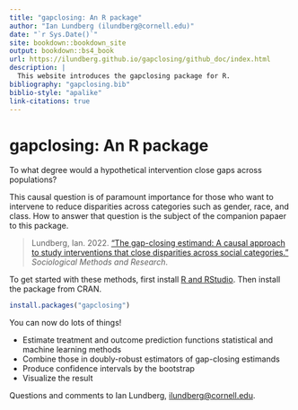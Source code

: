 ```yaml
---
title: "gapclosing: An R package"
author: "Ian Lundberg (ilundberg@cornell.edu)"
date: "`r Sys.Date()`"
site: bookdown::bookdown_site
output: bookdown::bs4_book
url: https://ilundberg.github.io/gapclosing/github_doc/index.html
description: |
  This website introduces the gapclosing package for R.
bibliography: "gapclosing.bib"
biblio-style: "apalike"
link-citations: true
---
```


# gapclosing: An R package

To what degree would a hypothetical intervention close gaps across populations?

This causal question is of paramount importance for those who want to intervene to reduce disparities across categories such as gender, race, and class. How to answer that question is the subject of the companion papaer to this package.

>Lundberg, Ian. 2022. ["The gap-closing estimand: A causal approach to study interventions that close disparities across social categories."](https://doi.org/10.1177/00491241211055769) _Sociological Methods and Research_.

To get started with these methods, first install [R and RStudio](https://rstudio-education.github.io/hopr/starting.html). Then install the package from CRAN.

```r
install.packages("gapclosing")
```

You can now do lots of things!

* Estimate treatment and outcome prediction functions statistical and machine learning methods
* Combine those in doubly-robust estimators of gap-closing estimands
* Produce confidence intervals by the bootstrap
* Visualize the result

Questions and comments to Ian Lundberg, [ilundberg@cornell.edu](mailto:ilundberg@cornell.edu).
